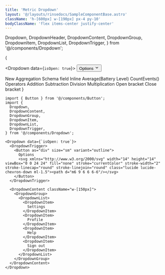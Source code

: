 ```yaml
---
title: 'Metric Dropdown'
layout: '@/layouts/rinsedocs/SampleComponentBase.astro'
className: 'h-[600px] w-[190px] px-4 py-10'
bodyClassName: 'flex items-center justify-center'
---
```


  Dropdown,
  DropdownHeader,
  DropdownContent,
  DropdownGroup,
  DropdownItem,
  DropdownList,
  DropdownTrigger,
} from '@/components/Dropdown';

{

<Dropdown data={`isOpen: true`}>
  <DropdownTrigger>
    <Button as="div" size="sm" variant="outline">
      Options
      <svg xmlns="http://www.w3.org/2000/svg" width="14" height="14" viewBox="0 0 24 24" fill="none" stroke="currentColor" stroke-width="2" stroke-linecap="round" stroke-linejoin="round" class="lucide lucide-chevron-down ml-1.5"><path d="m6 9 6 6 6-6"/></svg>
    </Button>
  </DropdownTrigger>

  <DropdownContent className="w-[200px]">
    <DropdownGroup>
      <DropdownHeader>New</DropdownHeader>
      <DropdownList>
        <DropdownItem>
          <i class="fa-solid fa-sigma mr-2 text-xs text-gray-400"></i> Aggregation
        </DropdownItem>
        <DropdownItem>
          <i class="fa-solid fa-sigma mr-2 text-xs text-gray-400"></i> Schema field
        </DropdownItem>
      </DropdownList>
      <DropdownHeader>Inline</DropdownHeader>
      <DropdownList>
        <DropdownItem>
          <i class="fa-solid fa-sigma mr-2 text-xs text-gray-400"></i> Average(Battery Level)
        </DropdownItem>
        <DropdownItem>
          <i class="fa-solid fa-sigma mr-2 text-xs text-gray-400"></i> CountEvents()
        </DropdownItem>
      </DropdownList>
      <DropdownHeader>Operators</DropdownHeader>
      <DropdownList>
        <DropdownItem>
          <i class="fa-solid fa-plus mr-2 text-xs text-gray-400"></i> Addition
        </DropdownItem>
        <DropdownItem>
          <i class="fa-solid fa-minus mr-2 text-xs text-gray-400"></i> Subtraction
        </DropdownItem>
        <DropdownItem>
          <i class="fa-solid fa-divide mr-2 text-xs text-gray-400"></i> Division
        </DropdownItem>
        <DropdownItem>
          <i class="fa-solid fa-times mr-2 text-xs text-gray-400"></i> Multiplication
        </DropdownItem>
        <DropdownItem>
          <i class="fa-solid fa-bracket-round mr-2 text-xs text-gray-400"></i> Open bracket
        </DropdownItem>
        <DropdownItem>
          <i class="fa-solid fa-bracket-round-right mr-2 text-xs text-gray-400"></i> Close bracket
        </DropdownItem>
      </DropdownList>
    </DropdownGroup>
  </DropdownContent>
</Dropdown>}

```mdx
import { Button } from '@/components/Button';
import {
  Dropdown,
  DropdownContent,
  DropdownGroup,
  DropdownItem,
  DropdownList,
  DropdownTrigger,
} from '@/components/Dropdown';

<Dropdown data={`isOpen: true`}>
  <DropdownTrigger>
    <Button as="div" size="sm" variant="outline">
      Options
      <svg xmlns="http://www.w3.org/2000/svg" width="14" height="14" viewBox="0 0 24 24" fill="none" stroke="currentColor" stroke-width="2" stroke-linecap="round" stroke-linejoin="round" class="lucide lucide-chevron-down ml-1.5"><path d="m6 9 6 6 6-6"/></svg>
    </Button>
  </DropdownTrigger>

  <DropdownContent className="w-[150px]">
    <DropdownGroup>
      <DropdownList>
        <DropdownItem>
          Settings
        </DropdownItem>
        <DropdownItem>
          Profile
        </DropdownItem>
        <DropdownItem>
          Help
        </DropdownItem>        
        <DropdownItem>
          Sign out
        </DropdownItem>
      </DropdownList>
    </DropdownGroup>
  </DropdownContent>
</Dropdown>
```
